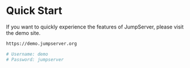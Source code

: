 # Quick Start

If you want to quickly experience the features of JumpServer, please visit the demo site.

```sh
https://demo.jumpserver.org

# Username: demo 
# Password: jumpserver
```